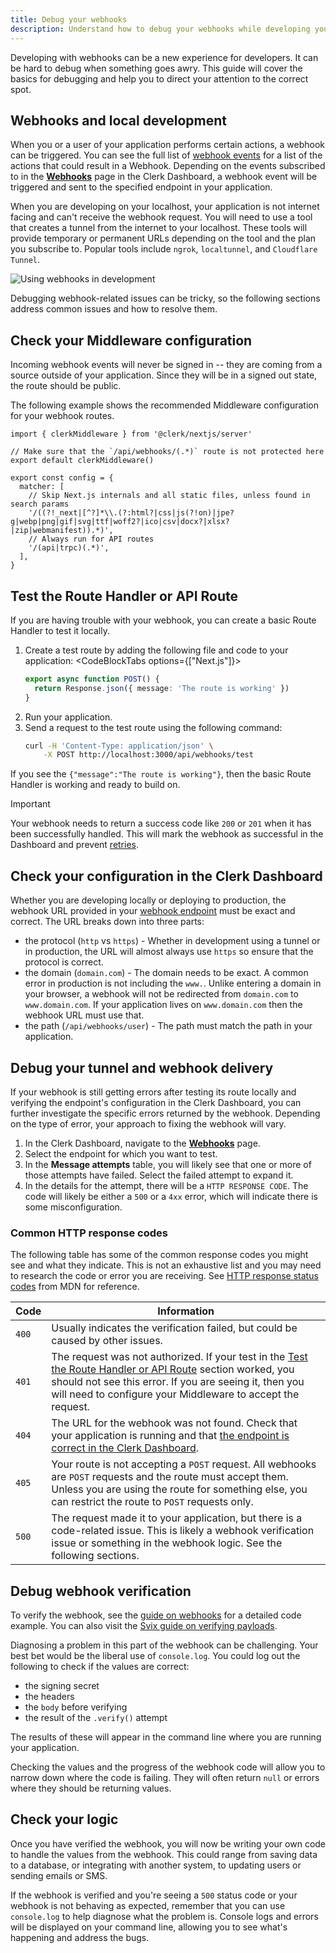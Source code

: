 ```yaml
---
title: Debug your webhooks
description: Understand how to debug your webhooks while developing your application
---
```


Developing with webhooks can be a new experience for developers. It can be hard to debug when something goes awry. This guide will cover the basics for debugging and help you to direct your attention to the correct spot.

## Webhooks and local development

When you or a user of your application performs certain actions, a webhook can be triggered. You can see the full list of [webhook events](/docs/guides/development/webhooks/overview#supported-webhook-events) for a list of the actions that could result in a Webhook. Depending on the events subscribed to in the [**Webhooks**](https://dashboard.clerk.com/~/webhooks) page in the Clerk Dashboard, a webhook event will be triggered and sent to the specified endpoint in your application.

When you are developing on your localhost, your application is not internet facing and can't receive the webhook request. You will need to use a tool that creates a tunnel from the internet to your localhost. These tools will provide temporary or permanent URLs depending on the tool and the plan you subscribe to. Popular tools include `ngrok`, `localtunnel`, and `Cloudflare Tunnel`.

![Using webhooks in development](/docs/images/integrations/webhooks/webhooks_diagram.png)

Debugging webhook-related issues can be tricky, so the following sections address common issues and how to resolve them.

## Check your Middleware configuration

Incoming webhook events will never be signed in -- they are coming from a source outside of your application. Since they will be in a signed out state, the route should be public.

The following example shows the recommended Middleware configuration for your webhook routes.

<Include src="_partials/nextjs/nextjs-16-callout" />

```tsx {{ filename: 'proxy.tsx' }}
import { clerkMiddleware } from '@clerk/nextjs/server'

// Make sure that the `/api/webhooks/(.*)` route is not protected here
export default clerkMiddleware()

export const config = {
  matcher: [
    // Skip Next.js internals and all static files, unless found in search params
    '/((?!_next|[^?]*\\.(?:html?|css|js(?!on)|jpe?g|webp|png|gif|svg|ttf|woff2?|ico|csv|docx?|xlsx?|zip|webmanifest)).*)',
    // Always run for API routes
    '/(api|trpc)(.*)',
  ],
}
```

## Test the Route Handler or API Route

If you are having trouble with your webhook, you can create a basic Route Handler to test it locally.

1. Create a test route by adding the following file and code to your application:
   <CodeBlockTabs options={["Next.js"]}>
     ```ts {{ filename: 'app/webhooks/test/route.ts' }}
     export async function POST() {
       return Response.json({ message: 'The route is working' })
     }
     ```
   </CodeBlockTabs>
1. Run your application.
1. Send a request to the test route using the following command:
   ```bash
   curl -H 'Content-Type: application/json' \
       -X POST http://localhost:3000/api/webhooks/test
   ```

If you see the `{"message":"The route is working"}`, then the basic Route Handler is working and ready to build on.

> [!IMPORTANT]
> Your webhook needs to return a success code like `200` or `201` when it has been successfully handled. This will mark the webhook as successful in the Dashboard and prevent [retries](/docs/guides/development/webhooks/overview#retry).

## Check your configuration in the Clerk Dashboard

Whether you are developing locally or deploying to production, the webhook URL provided in your [webhook endpoint](https://dashboard.clerk.com/~/webhooks) must be exact and correct. The URL breaks down into three parts:

- the protocol (`http` vs `https`) - Whether in development using a tunnel or in production, the URL will almost always use `https` so ensure that the protocol is correct.
- the domain (`domain.com`) - The domain needs to be exact. A common error in production is not including the `www.`. Unlike entering a domain in your browser, a webhook will not be redirected from `domain.com` to `www.domain.com`. If your application lives on `www.domain.com` then the webhook URL must use that.
- the path (`/api/webhooks/user`) - The path must match the path in your application.

## Debug your tunnel and webhook delivery

If your webhook is still getting errors after testing its route locally and verifying the endpoint's configuration in the Clerk Dashboard, you can further investigate the specific errors returned by the webhook. Depending on the type of error, your approach to fixing the webhook will vary.

1. In the Clerk Dashboard, navigate to the [**Webhooks**](https://dashboard.clerk.com/~/webhooks) page.
1. Select the endpoint for which you want to test.
1. In the **Message attempts** table, you will likely see that one or more of those attempts have failed. Select the failed attempt to expand it.
1. In the details for the attempt, there will be a `HTTP RESPONSE CODE`. The code will likely be either a `500` or a `4xx` error, which will indicate there is some misconfiguration.

### Common HTTP response codes

The following table has some of the common response codes you might see and what they indicate. This is not an exhaustive list and you may need to research the code or error you are receiving. See [HTTP response status codes](https://developer.mozilla.org/en-US/docs/Web/HTTP/Status) from MDN for reference.

| Code | Information |
| - | - |
| `400` | Usually indicates the verification failed, but could be caused by other issues. |
| `401` | The request was not authorized. If your test in the [Test the Route Handler or API Route](#test-the-route-handler-or-api-route) section worked, you should not see this error. If you are seeing it, then you will need to configure your Middleware to accept the request. |
| `404` | The URL for the webhook was not found. Check that your application is running and that [the endpoint is correct in the Clerk Dashboard](/docs/guides/development/webhooks/debugging#check-your-configuration-in-the-clerk-dashboard). |
| `405` | Your route is not accepting a `POST` request. All webhooks are `POST` requests and the route must accept them. Unless you are using the route for something else, you can restrict the route to `POST` requests only. |
| `500` | The request made it to your application, but there is a code-related issue. This is likely a webhook verification issue or something in the webhook logic. See the following sections. |

## Debug webhook verification

To verify the webhook, see the [guide on webhooks](/docs/guides/development/webhooks/syncing) for a detailed code example. You can also visit the [Svix guide on verifying payloads](https://docs.svix.com/receiving/verifying-payloads/how).

Diagnosing a problem in this part of the webhook can be challenging. Your best bet would be the liberal use of `console.log`. You could log out the following to check if the values are correct:

- the signing secret
- the headers
- the `body` before verifying
- the result of the `.verify()` attempt

The results of these will appear in the command line where you are running your application.

Checking the values and the progress of the webhook code will allow you to narrow down where the code is failing. They will often return `null` or errors where they should be returning values.

## Check your logic

Once you have verified the webhook, you will now be writing your own code to handle the values from the webhook. This could range from saving data to a database, or integrating with another system, to updating users or sending emails or SMS.

If the webhook is verified and you're seeing a `500` status code or your webhook is not behaving as expected, remember that you can use `console.log` to help diagnose what the problem is. Console logs and errors will be displayed on your command line, allowing you to see what's happening and address the bugs.
